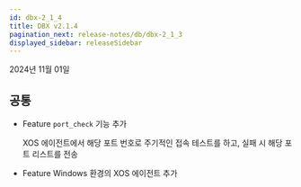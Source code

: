 ```yaml
---
id: dbx-2_1_4
title: DBX v2.1.4
pagination_next: release-notes/db/dbx-2_1_3
displayed_sidebar: releaseSidebar
---
```


2024년 11월 01일

## 공통

- <Status priority='1'>Feature</Status> `port_check` 기능 추가

  XOS 에이전트에서 해당 포트 번호로 주기적인 접속 테스트를 하고, 실패 시 해당 포트 리스트를 전송

- <Status priority='1'>Feature</Status> Windows 환경의 XOS 에이전트 추가